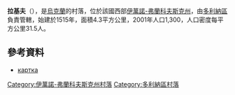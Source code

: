 {{coord|48|59|50|N|24|6|50|E|scale:30000|display=title}}

'''拉基夫'''（{{lang-uk|Раків}}），是[[烏克蘭|烏克蘭]]的村落，位於該國西部[[伊萬諾-弗蘭科夫斯克州|伊萬諾-弗蘭科夫斯克州]]，由[[多利納區|多利納區]]負責管轄，始建於1515年，面積4.3平方公里，2001年人口1,300，人口密度每平方公里31.5人。

==參考資料==
* [http://gska2.rada.gov.ua/pls/z7502/A005?rdat1=13.12.2009&rf7571=13538 картка]{{dead link|date=2018年3月 |bot=InternetArchiveBot |fix-attempted=yes }}

{{DEFAULTSORT:Раків}}
[[Category:伊萬諾-弗蘭科夫斯克州村落|Category:伊萬諾-弗蘭科夫斯克州村落]]
[[Category:多利納區村落|Category:多利納區村落]]


{{IvanoFrankivsk-geo-stub}}